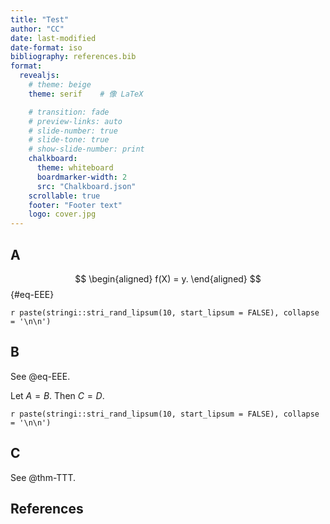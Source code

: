 ```yaml
---
title: "Test"
author: "CC"
date: last-modified
date-format: iso
bibliography: references.bib
format:
  revealjs:
    # theme: beige
    theme: serif    # 像 LaTeX

    # transition: fade
    # preview-links: auto
    # slide-number: true
    # slide-tone: true
    # show-slide-number: print
    chalkboard:
      theme: whiteboard
      boardmarker-width: 2
      src: "Chalkboard.json"
    scrollable: true
    footer: "Footer text"
    logo: cover.jpg
---
```



## A

$$
\begin{aligned}
  f(X) = y.
\end{aligned}
$$ {#eq-EEE}

`r paste(stringi::stri_rand_lipsum(10, start_lipsum = FALSE), collapse = '\n\n')`



## B
  
See @eq-EEE.

::: {#thm-TTT}
Let $A = B.$ 
Then $C = D.$
:::

`r paste(stringi::stri_rand_lipsum(10, start_lipsum = FALSE), collapse = '\n\n')`

## C

See @thm-TTT.















## References

